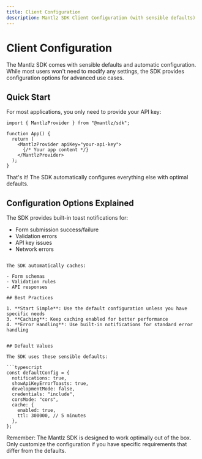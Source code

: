 ```yaml
---
title: Client Configuration
description: Mantlz SDK Client Configuration (with sensible defaults)
---
```


# Client Configuration

The Mantlz SDK comes with sensible defaults and automatic configuration. While most users won't need to modify any settings, the SDK provides configuration options for advanced use cases.

## Quick Start

For most applications, you only need to provide your API key:

```tsx
import { MantlzProvider } from "@mantlz/sdk";

function App() {
  return (
    <MantlzProvider apiKey="your-api-key">
      {/* Your app content */}
    </MantlzProvider>
  );
}
```

That's it! The SDK automatically configures everything else with optimal defaults.


## Configuration Options Explained



The SDK provides built-in toast notifications for:

- Form submission success/failure
- Validation errors
- API key issues
- Network errors


```

The SDK automatically caches:

- Form schemas
- Validation rules
- API responses

## Best Practices

1. **Start Simple**: Use the default configuration unless you have specific needs
3. **Caching**: Keep caching enabled for better performance
4. **Error Handling**: Use built-in notifications for standard error handling


## Default Values

The SDK uses these sensible defaults:

```typescript
const defaultConfig = {
  notifications: true,
  showApiKeyErrorToasts: true,
  developmentMode: false,
  credentials: "include",
  corsMode: "cors",
  cache: {
    enabled: true,
    ttl: 300000, // 5 minutes
  },
};
```

Remember: The Mantlz SDK is designed to work optimally out of the box. Only customize the configuration if you have specific requirements that differ from the defaults.
